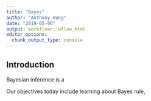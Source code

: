 ```yaml
---
title: "Bayes"
author: "Anthony Hung"
date: "2019-05-06"
output: workflowr::wflow_html
editor_options:
  chunk_output_type: console
---
```


## Introduction

Bayesian inference is a 

Our objectives today include learning about Bayes rule,

```r

```


